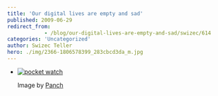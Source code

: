 ```yaml
---
title: 'Our digital lives are empty and sad'
published: 2009-06-29
redirect_from: 
            - /blog/our-digital-lives-are-empty-and-sad/swizec/614
categories: 'Uncategorized'
author: Swizec Teller
hero: ./img/2366-1806578399_283cbcd3da_m.jpg
---
```

- [![pocket watch](./img/2366-1806578399_283cbcd3da_m.jpg "pocket watch")](http://www.flickr.com/photos/8549467@N06/1806578399)

  Image by [Panch](http://www.flickr.com/photos/8549467@N06/1806578399)